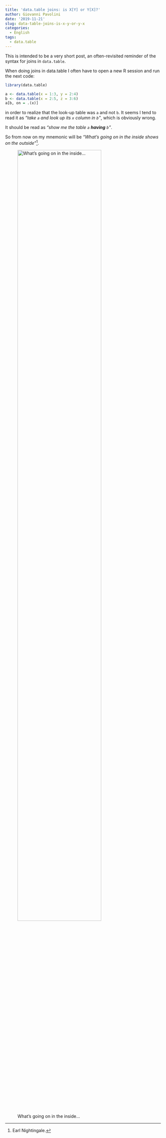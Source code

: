 ```yaml
---
title: 'data.table joins: is X[Y] or Y[X]?'
author: Giovanni Pavolini
date: '2019-11-21'
slug: data-table-joins-is-x-y-or-y-x
categories:
  - English
tags:
  - data.table
---
```


This is intended to be a very short post, an often-revisited reminder of the syntax for joins in `data.table`.

When doing joins in data.table I often have to open a new R session and run the next code:

```r
library(data.table)
```

```r
a <- data.table(x = 1:3, y = 2:4)
b <- data.table(x = 2:5, z = 3:6)
a[b, on = .(x)]
```

in order to realize that the look-up table was `a` and not `b`. It seems I tend to read it as _"take `a` and look up its `x` column in `b`"_, which is obviously wrong.

It should be read as _"show me the table `a` **having** `b`"_.

So from now on my mnemonic will be _"What's going on in the inside shows on the outside"_[^1].

![What's going on in the inside...](/post/2019-11-21-data-table-joins-is-x-y-or-y-x_files/scaledQuote.jpg){width=80%}

[^1]: Earl Nightingale.